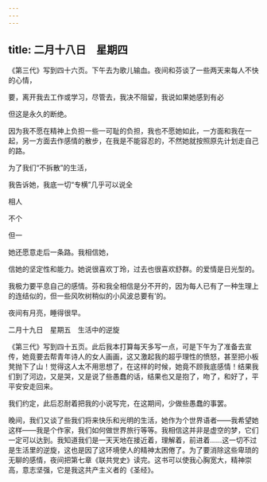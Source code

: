 ```yaml
---
---
---
```

title: 二月十八日　星期四
---




《第三代》写到四十六页。下午去为歌儿输血。夜间和芬谈了一些两天来每人不快的心情，

要，离开我去工作或学习，尽管去，我决不阻留，我说如果她感到有必

但这是永久的断绝。

因为我不愿在精神上负担一些一可耻的负担，我也不愿她如此，一方面和我在一起，另一方面去作感情的散步，在我是不能容忍的，不然她就按照原先计划走自己的路。

为了我们“不拆散”的生活，

我告诉她，我底一切“专横”几乎可以说全

相人

不个

但一

她还愿意走后一条路。我相信她，

信她的坚定性和能力。她说很喜欢丁玲，过去也很喜欢舒群。的爱情是日光型的。

我极力要平息自己的感情。芬和我全相信是分不开的，因为每人已有了一种生理上的连结似的，但一些风吹树稍似的小风波总要有’的。

夜间有月亮，睡得很早。





二月十九日　星期五　生活中的逆旋


《第三代》写到四十五页。此后我本打算每天多写一点，可是下午为了准备去宣传，她竟要去帮青年诗人的女人画画，这又激起我的超乎理性的愤怒，甚至把小板凳抛下了山！觉得这人太不用思想了，在这样的时候，她竟不顾我底感情！结果我们到了河边，又是哭，又是说了些愚蠢的话，结果也又是抱了，吻了，和好了，平平安安走回来。

我们约定，此后忍耐着把我的小说写完，在这期间，少做些愚蠢的事罢。

晚间，我们又谈了些我们将来快乐和光明的生活，她作为个世界语者——我希望她这样——我是个作家，我们如何做世界旅行等等。我相信这并非是虚空的梦，它们一定可以达到。我知道我们是一天天地在接近着，理解着，前进着……这一切不过是生活里的逆旋，这也是因了这环境使人的精神太困倦了。为了要消除这些卑琐的无聊的感情，夜间把第七章《联共党史》读完。这书可以使我心胸宽大，精神崇高，意志坚强，它是我这共产主义者的《圣经》。